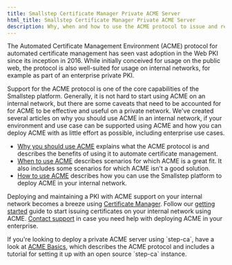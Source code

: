 ```yaml
---
title: Smallstep Certificate Manager Private ACME Server
html_title: Smallstep Certificate Manager Private ACME Server
description: Why, when and how to use the ACME protocol to issue and renew certificates with Smallstep Certificate Manager.
---
```


The Automated Certificate Management Environment (ACME) protocol for automated certificate management has seen vast adoption in the Web PKI since its inception in 2016.
While initially conceived for usage on the public web, the protocol is also well-suited for usage on internal networks, for example as part of an enterprise private PKI.

Support for the ACME protocol is one of the core capabilities of the Smallstep platform.
Generally, it is not hard to start using ACME on an internal network, but there are some caveats that need to be accounted for for ACME to be effective and useful on a private network.
We've created several articles on why you should use ACME in an internal network, if your environment and use case can be supported using ACME and how you can deploy ACME with as little effort as possible, including enterprise use cases.

- [Why you should use ACME](/docs/certificate-manager/acme/why-use-acme) explains what the ACME protocol is and describes the benefits of using it to automate certificate management.
- [When to use ACME](/docs/certificate-manager/acme/when-to-use-acme) describes scenarios for which ACME is a great fit. It also includes some scenarios for which ACME isn't a good solution.
- [How to use ACME](/docs/certificate-manager/acme/how-to-use-acme) describes how you can use the Smallstep platform to deploy ACME in your internal network.

Deploying and maintaining a PKI with ACME support on your internal network becomes a breeze using [Certificate Manager](https://smallstep.com/certificate-manager/).
Follow our [getting started](/docs/certificate-manager/acme/how-to-use-acme#get-started) guide to start issuing certificates on your internal network using ACME.
[Contact support](mailto:cs@smallstep.com) in case you need help with deploying ACME in your enterprise.

<Alert severity="info">
  <div>
    If you're looking to deploy a private ACME server using `step-ca`, have a look at <a href="/docs/step-ca/acme-basics">ACME Basics</a>, which describes the ACME protocol and includes a tutorial for setting it up with an open source `step-ca` instance.
  </div>
</Alert>